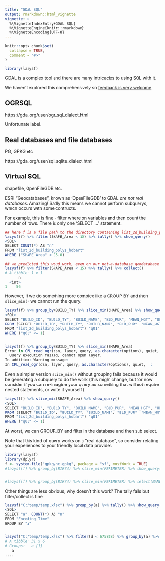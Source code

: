 ```yaml
---
title: "GDAL SQL"
output: rmarkdown::html_vignette
vignette: >
  %\VignetteIndexEntry{GDAL SQL}
  %\VignetteEngine{knitr::rmarkdown}
  %\VignetteEncoding{UTF-8}
---
```


```r
knitr::opts_chunk$set(
  collapse = TRUE,
  comment = "#>"
)
```

```r
library(lazysf)
```


GDAL is a complex tool and there are many intricacies to using SQL with it. 

We haven't explored this comprehensively so [feedback is very welcome](https://github.com/hypertidy/lazysf/issues).


## OGRSQL 

https://gdal.org/user/ogr_sql_dialect.html

Unfortunate label. 

## Real databases and file databases


PG, GPKG etc

https://gdal.org/user/sql_sqlite_dialect.html

## Virtual SQL

shapefile, OpenFileGDB etc. 

ESRI "Geodatabases", known as 'OpenFileGDB' to GDAL *are not real databases*. Amazing!  Sadly this means we cannot perform subquerys, which occurs with some contructs. 

For example, this is fine - filter where on variables and then count the number of rows. There is only one 'SELECT ...' statement. 

```R
## here f is a file path to the directory containing list_2d_building_polys_hobart from TheLIST opendata
lazysf(f) %>% filter(SHAPE_Area < 15) %>% tally() %>% show_query()
<SQL>
SELECT COUNT(*) AS "n"
FROM "list_2d_building_polys_hobart"
WHERE ("SHAPE_Area" < 15.0)

## we predicted this woud work, even on our not-a-database geodatabase
lazysf(f) %>% filter(SHAPE_Area < 15) %>% tally() %>% collect()
# A tibble: 1 x 1
      n
  <int>
1    56
```

However, if we do something more complex like a GROUP BY and then `slice_min()` we cannot run the query. 

```R
lazysf(f) %>% group_by(BUILD_TY) %>% slice_min(SHAPE_Area) %>% show_query()
<SQL>
SELECT "BUILD_ID", "BUILD_TY", "BUILD_NAME", "BLD_PUR", "MEAN_HGT", "UFI", "CREATED_ON", "LIST_GUID", "NOM_REG_NO", "SHAPE_Length", "SHAPE_Area", "SHAPE"
FROM (SELECT "BUILD_ID", "BUILD_TY", "BUILD_NAME", "BLD_PUR", "MEAN_HGT", "UFI", "CREATED_ON", "LIST_GUID", "NOM_REG_NO", "SHAPE_Length", "SHAPE_Area", "SHAPE", RANK() OVER (PARTITION BY "BUILD_TY" ORDER BY "SHAPE_Area") AS "q01"
FROM "list_2d_building_polys_hobart") "q01"
WHERE ("q01" <= 1)


lazysf(f) %>% group_by(BUILD_TY) %>% slice_min(SHAPE_Area)
Error in CPL_read_ogr(dsn, layer, query, as.character(options), quiet,  : 
  Query execution failed, cannot open layer.
In addition: Warning message:
In CPL_read_ogr(dsn, layer, query, as.character(options), quiet,  :

```

Even a simpler version `slice_min()` without grouping fails because it would be generating a subquery to do the work (this might change, but for now consider if you can re-imagine your query as something that will not require nested statements, or write it yourself.)

```R
lazysf(f) %>% slice_min(SHAPE_Area) %>% show_query()
<SQL>
SELECT "BUILD_ID", "BUILD_TY", "BUILD_NAME", "BLD_PUR", "MEAN_HGT", "UFI", "CREATED_ON", "LIST_GUID", "NOM_REG_NO", "SHAPE_Length", "SHAPE_Area", "SHAPE"
FROM (SELECT "BUILD_ID", "BUILD_TY", "BUILD_NAME", "BLD_PUR", "MEAN_HGT", "UFI", "CREATED_ON", "LIST_GUID", "NOM_REG_NO", "SHAPE_Length", "SHAPE_Area", "SHAPE", RANK() OVER (ORDER BY "SHAPE_Area") AS "q01"
FROM "list_2d_building_polys_hobart") "q01"
WHERE ("q01" <= 1)
```

At worst, we can GROUP_BY and filter in the database and then sub select. 

Note that this kind of query works on a "real database", so consider relating your experiences to your friendly local data provider. 



```r
library(lazysf)
library(dplyr)
f <- system.file("gpkg/nc.gpkg", package = "sf", mustWork = TRUE)
#lazysf(f) %>% group_by(BIR74) %>% slice_min(PERIMETER) %>% show_query()


#lazysf(f) %>% group_by(BIR74) %>% slice_min(PERIMETER) %>% select(NAME, PERIMETER, geom) %>% st_as_sf()
```

Other things are less obvious, why doesn't this work? The tally fails but filter/collect is fine

```R
lazysf("C:/temp/temp.xlsx") %>% group_by(a) %>% tally() %>% show_query()
<SQL>
SELECT "a", COUNT(*) AS "n"
FROM "Encoding Time"
GROUP BY "a"


lazysf("C:/temp/temp.xlsx") %>% filter(d < 675868) %>% group_by(a) %>% collect()
# A tibble: 31 x 6
# Groups:   a [1]
   a               
....
```
